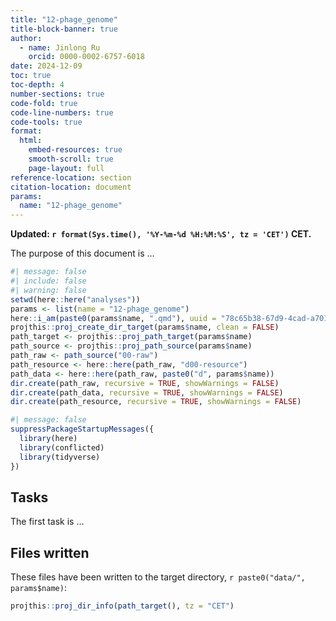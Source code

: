 ```yaml
---
title: "12-phage_genome"
title-block-banner: true
author:
  - name: Jinlong Ru
    orcid: 0000-0002-6757-6018
date: 2024-12-09
toc: true
toc-depth: 4
number-sections: true
code-fold: true
code-line-numbers: true
code-tools: true
format: 
  html:
    embed-resources: true
    smooth-scroll: true
    page-layout: full
reference-location: section
citation-location: document
params:
  name: "12-phage_genome"
---
```


**Updated: `r format(Sys.time(), '%Y-%m-%d %H:%M:%S', tz = 'CET')` CET.**

The purpose of this document is ...

```r
#| message: false
#| include: false
#| warning: false
setwd(here::here("analyses"))
params <- list(name = "12-phage_genome")
here::i_am(paste0(params$name, ".qmd"), uuid = "78c65b38-67d9-4cad-a701-9cda22361a70")
projthis::proj_create_dir_target(params$name, clean = FALSE)
path_target <- projthis::proj_path_target(params$name)
path_source <- projthis::proj_path_source(params$name)
path_raw <- path_source("00-raw")
path_resource <- here::here(path_raw, "d00-resource")
path_data <- here::here(path_raw, paste0("d", params$name))
dir.create(path_raw, recursive = TRUE, showWarnings = FALSE)
dir.create(path_data, recursive = TRUE, showWarnings = FALSE)
dir.create(path_resource, recursive = TRUE, showWarnings = FALSE)
```

```r
#| message: false
suppressPackageStartupMessages({
  library(here)
  library(conflicted)
  library(tidyverse)
})
```

## Tasks

The first task is ...

## Files written

These files have been written to the target directory, `r paste0("data/", params$name)`:

```r
projthis::proj_dir_info(path_target(), tz = "CET")
```
